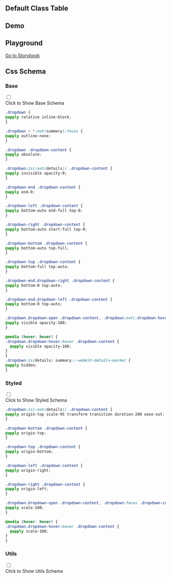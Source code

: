 
## Default Class Table

<CssTable name="dropdown" />

## Demo

<Demo></Demo>

## Playground

[Go to Storybook](https://story.ui.icebreaker.top/?path=/docs/general-dropdown--docs)

## Css Schema


### Base

<div className="collapse">
<input type="checkbox" /> 
<div class="collapse-title px-0">
<span class="btn">Click to Show Base Schema</span>
</div>
<div class="collapse-content"> 

```css
.dropdown {
@apply relative inline-block;
}

.dropdown > *:not(summary):focus {
@apply outline-none;
}

.dropdown .dropdown-content {
@apply absolute;
}

.dropdown:is(:not(details)) .dropdown-content {
@apply invisible opacity-0;
}

.dropdown-end .dropdown-content {
@apply end-0;
}

.dropdown-left .dropdown-content {
@apply bottom-auto end-full top-0;
}

.dropdown-right .dropdown-content {
@apply bottom-auto start-full top-0;
}

.dropdown-bottom .dropdown-content {
@apply bottom-auto top-full;
}

.dropdown-top .dropdown-content {
@apply bottom-full top-auto;
}

.dropdown-end.dropdown-right .dropdown-content {
@apply bottom-0 top-auto;
}

.dropdown-end.dropdown-left .dropdown-content {
@apply bottom-0 top-auto;
}

.dropdown.dropdown-open .dropdown-content, .dropdown:not(.dropdown-hover):focus .dropdown-content, .dropdown:focus-within .dropdown-content {
@apply visible opacity-100;
}

@media (hover: hover) {
.dropdown.dropdown-hover:hover .dropdown-content {
  @apply visible opacity-100;
}
}
.dropdown:is(details) summary::-webkit-details-marker {
@apply hidden;
}
```

</div>
</div>

  

### Styled

<div className="collapse">
<input type="checkbox" /> 
<div class="collapse-title px-0">
<span class="btn">Click to Show Styled Schema</span>
</div>
<div class="collapse-content"> 

```css
.dropdown:is(:not(details)) .dropdown-content {
@apply origin-top scale-95 transform transition duration-200 ease-out;
}

.dropdown-bottom .dropdown-content {
@apply origin-top;
}

.dropdown-top .dropdown-content {
@apply origin-bottom;
}

.dropdown-left .dropdown-content {
@apply origin-right;
}

.dropdown-right .dropdown-content {
@apply origin-left;
}

.dropdown.dropdown-open .dropdown-content, .dropdown:focus .dropdown-content, .dropdown:focus-within .dropdown-content {
@apply scale-100;
}

@media (hover: hover) {
.dropdown.dropdown-hover:hover .dropdown-content {
  @apply scale-100;
}
}
```

</div>
</div>

  

### Utils

<div className="collapse">
<input type="checkbox" /> 
<div class="collapse-title px-0">
<span class="btn">Click to Show Utils Schema</span>
</div>
<div class="collapse-content"> 

```css

```

</div>
</div>
